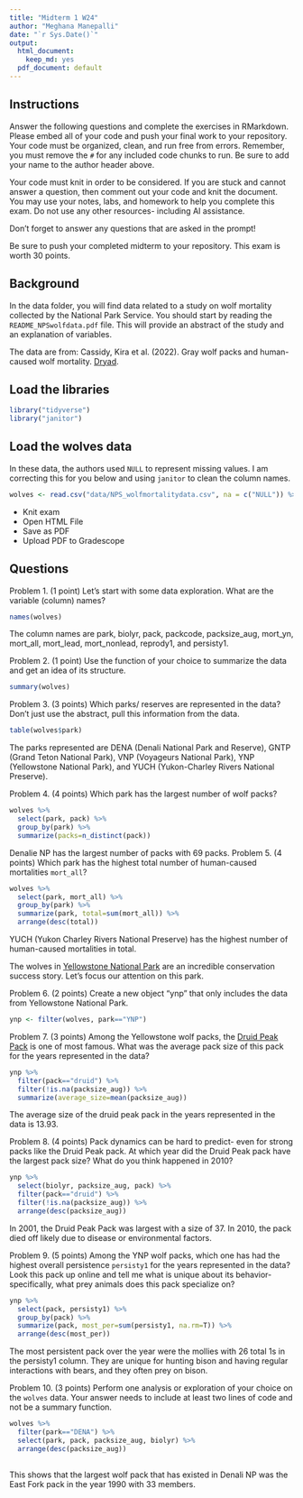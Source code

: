 ```yaml
---
title: "Midterm 1 W24"
author: "Meghana Manepalli"
date: "`r Sys.Date()`"
output:
  html_document: 
    keep_md: yes
  pdf_document: default
---
```


## Instructions
Answer the following questions and complete the exercises in RMarkdown. Please embed all of your code and push your final work to your repository. Your code must be organized, clean, and run free from errors. Remember, you must remove the `#` for any included code chunks to run. Be sure to add your name to the author header above. 

Your code must knit in order to be considered. If you are stuck and cannot answer a question, then comment out your code and knit the document. You may use your notes, labs, and homework to help you complete this exam. Do not use any other resources- including AI assistance.  

Don't forget to answer any questions that are asked in the prompt!  

Be sure to push your completed midterm to your repository. This exam is worth 30 points.  

## Background
In the data folder, you will find data related to a study on wolf mortality collected by the National Park Service. You should start by reading the `README_NPSwolfdata.pdf` file. This will provide an abstract of the study and an explanation of variables.  

The data are from: Cassidy, Kira et al. (2022). Gray wolf packs and human-caused wolf mortality. [Dryad](https://doi.org/10.5061/dryad.mkkwh713f). 

## Load the libraries
```r
library("tidyverse")
library("janitor")
```

## Load the wolves data
In these data, the authors used `NULL` to represent missing values. I am correcting this for you below and using `janitor` to clean the column names.
```r
wolves <- read.csv("data/NPS_wolfmortalitydata.csv", na = c("NULL")) %>% clean_names()
```

- Knit exam
- Open HTML File
- Save as PDF
- Upload PDF to Gradescope

## Questions
Problem 1. (1 point) Let's start with some data exploration. What are the variable (column) names?  

```r
names(wolves)
```
The column names are park, biolyr, pack, packcode, packsize_aug, mort_yn, mort_all, mort_lead, mort_nonlead, reprody1, and persisty1.

Problem 2. (1 point) Use the function of your choice to summarize the data and get an idea of its structure.  

```r
summary(wolves)
```

Problem 3. (3 points) Which parks/ reserves are represented in the data? Don't just use the abstract, pull this information from the data.  

```r
table(wolves$park)
```
The parks represented are DENA (Denali National Park and Reserve), GNTP (Grand Teton National Park), VNP (Voyageurs National Park), YNP (Yellowstone National Park), and YUCH (Yukon-Charley Rivers National Preserve).

Problem 4. (4 points) Which park has the largest number of wolf packs?
```r
wolves %>% 
  select(park, pack) %>% 
  group_by(park) %>% 
  summarize(packs=n_distinct(pack))
```
Denalie NP has the largest number of packs with 69 packs.
Problem 5. (4 points) Which park has the highest total number of human-caused mortalities `mort_all`?

```r
wolves %>% 
  select(park, mort_all) %>% 
  group_by(park) %>% 
  summarize(park, total=sum(mort_all)) %>% 
  arrange(desc(total))
```
YUCH (Yukon Charley Rivers National Preserve) has the highest number of human-caused mortalities in total.

The wolves in [Yellowstone National Park](https://www.nps.gov/yell/learn/nature/wolf-restoration.htm) are an incredible conservation success story. Let's focus our attention on this park.  

Problem 6. (2 points) Create a new object "ynp" that only includes the data from Yellowstone National Park.  

```r
ynp <- filter(wolves, park=="YNP")
```


Problem 7. (3 points) Among the Yellowstone wolf packs, the [Druid Peak Pack](https://www.pbs.org/wnet/nature/in-the-valley-of-the-wolves-the-druid-wolf-pack-story/209/) is one of most famous. What was the average pack size of this pack for the years represented in the data?

```r
ynp %>% 
  filter(pack=="druid") %>% 
  filter(!is.na(packsize_aug)) %>% 
  summarize(average_size=mean(packsize_aug))
```
The average size of the druid peak pack in the years represented in the data is 13.93.

Problem 8. (4 points) Pack dynamics can be hard to predict- even for strong packs like the Druid Peak pack. At which year did the Druid Peak pack have the largest pack size? What do you think happened in 2010?

```r
ynp %>% 
  select(biolyr, packsize_aug, pack) %>% 
  filter(pack=="druid") %>% 
  filter(!is.na(packsize_aug)) %>% 
  arrange(desc(packsize_aug))

```
In 2001, the Druid Peak Pack was largest with a size of 37. In 2010, the pack died off likely due to disease or environmental factors. 

Problem 9. (5 points) Among the YNP wolf packs, which one has had the highest overall persistence `persisty1` for the years represented in the data? Look this pack up online and tell me what is unique about its behavior- specifically, what prey animals does this pack specialize on?  

```r
ynp %>% 
  select(pack, persisty1) %>% 
  group_by(pack) %>% 
  summarize(pack, most_per=sum(persisty1, na.rm=T)) %>% 
  arrange(desc(most_per))
```
The most persistent pack over the year were the mollies with 26 total 1s in the persisty1 column. They are unique for hunting bison and having regular interactions with bears, and they often prey on bison.

Problem 10. (3 points) Perform one analysis or exploration of your choice on the `wolves` data. Your answer needs to include at least two lines of code and not be a summary function.  

```r
wolves %>% 
  filter(park=="DENA") %>% 
  select(park, pack, packsize_aug, biolyr) %>% 
  arrange(desc(packsize_aug))
  
```
This shows that the largest wolf pack that has existed in Denali NP was the East Fork pack in the year 1990 with 33 members. 
